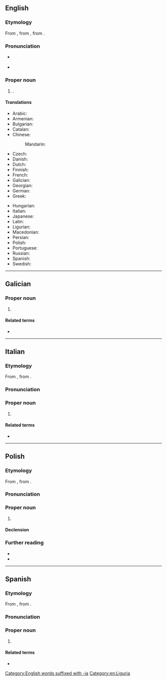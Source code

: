{{also|ligúria|Ligùria|Ligúria|Łiguria}}
==English==
{{wikipedia}}

===Etymology===
From {{der|en|oc|Ligúria}}, from {{der|it|la|Liguria}}, from {{der|it|grc|Λίγυς}}.

===Pronunciation===
* {{a|UK}} {{IPA|en|/lɪˈɡjʊəɹiə/}}
* {{a|US}} {{IPA|en|/lɪˈɡjʊɹiə/}}

===Proper noun===
{{en-proper noun}}

# {{place|en|region|of northwest|c/Italy}}.

====Translations====
{{trans-top|region}}
* Arabic: {{t|ar|لِيغُورْيَا|f}}
* Armenian: {{t+|hy|Լիգուրիա}}
* Bulgarian: {{t|bg|Лигу́рия|f}}
* Catalan: {{t|ca|Ligúria|f}}
* Chinese:
*: Mandarin: {{t+|cmn|利古里亞}}
* Czech: {{t|cs|Ligurie|f}}
* Danish: {{t|da|Ligurien|c}}
* Dutch: {{t|nl|Ligurië}}
* Finnish: {{t+|fi|Liguria}}
* French: {{t+|fr|Ligurie|f}}
* Galician: {{t|gl|Liguria}}
* Georgian: {{t|ka|ლიგურია}}
* German: {{t+|de|Ligurien|n}}
* Greek: {{t|el|Λιγουρία|f}}
{{trans-mid}}
* Hungarian: {{t|hu|Liguria}}
* Italian: {{t+|it|Liguria|f}}
* Japanese: {{t|ja|リグーリア州|tr=リグーリアしゅう, Rigūria shū|sc=Jpan}}
* Latin: {{t|la|Liguria|f}}
* Ligurian: {{t|lij|Ligûria|f}}
* Macedonian: {{t|mk|Лигурија|f}}
* Persian: {{t|fa|لیگوریا|f|tr=Ligureyâ}}
* Polish: {{t+|pl|Liguria|f}}
* Portuguese: {{t+|pt|Ligúria|f}}
* Russian: {{t+|ru|Лигу́рия|f}}
* Spanish: {{t|es|Liguria}}
* Swedish: {{t|sv|Ligurien}}
{{trans-bottom}}

[[Category:English words suffixed with -ia]]
[[Category:en:Liguria]]

----

==Galician==

===Proper noun===
{{gl-proper noun}}

# {{place|gl|region|c/Italy|t=Liguria}}

====Related terms====
* {{l|gl|lígur}}

----

==Italian==
{{wikipedia|lang=it}}

===Etymology===
From {{der|it|la|Liguria}}, from {{der|it|grc|Λίγυς}}.

===Pronunciation===
{{it-pr|Ligùria}}

===Proper noun===
{{it-proper noun|f}}

# {{place|it|region|c/Italy|t=Liguria}}

====Related terms====
* {{l|it|ligure}}

----

==Polish==
{{wp|lang=pl}}

===Etymology===
From {{der|pl|la|Liguria}}, from {{der|pl|grc|Λίγυς}}.

===Pronunciation===
{{pl-p|a=Pl-Liguria.ogg}}

===Proper noun===
{{head|pl|proper noun|g=f}}

# {{place|pl|region|c/Italy|t=Liguria}}

====Declension====
{{pl-decl-noun-sing|Liguria|Ligurii|Ligurii|Ligurię|Ligurią|Ligurii|Ligurio}}

===Further reading===
* {{R:pl:WSJP}}
* {{R:pl:PWN}}

----

==Spanish==
{{wikipedia|lang=es}}

===Etymology===
From {{der|es|la|Liguria}}, from {{der|es|grc|Λίγυς}}.

===Pronunciation===
{{es-IPA}}

===Proper noun===
{{es-proper noun|f}}

# {{place|es|region|c/Italy|t=Liguria}}

====Related terms====
* {{l|es|ligur}}